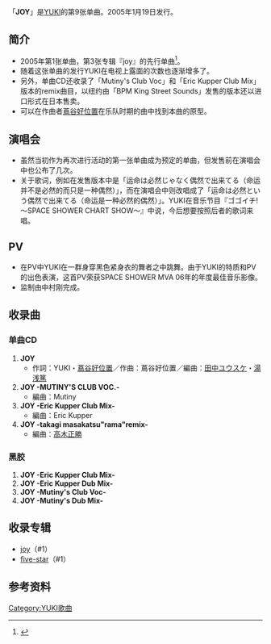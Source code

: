 {{Infobox Single
| Name        = JOY
| Artist      = [[YUKI_(歌手)|YUKI]]
| Album       = [[joy_(YUKI的专辑)|joy]]
| Released    = 2005年1月19日
| Format      = [[单曲|单曲]]
| Genre       = [[J-POP|J-POP]]
| Length      = 
| Label       = [[Epic_Records_Japan|Epic Records Japan]]
| Producer    = 
| Chart position =* 10位（[[Oricon公信傍|Oricon公信傍]]）
* 2005年度年間162位（Oricon公信傍）
| Last single = [[ハローグッバイ_(YUKI的单曲)|ハローグッバイ]]<br/>（2004年）
| This single = '''JOY'''<br/>（2005年） 
| Next single = [[長い夢_(YUKI的单曲)|長い夢]]<br/>（2005年）
}}
「'''JOY'''」是[[YUKI_(歌手)|YUKI]]的第9张单曲。2005年1月19日发行。

== 简介 ==
*2005年第1张单曲，第3张专辑『joy』的先行单曲<ref>{{Cite web|url=http://ent2.excite.co.jp/music/interview/2005/yuki/interview02.html|title=Interview With YUKI|accessdate=2016-11-02|author=|date=2005|publisher=Excite.Music|archive-date=2016-03-30|archive-url=https://web.archive.org/web/20160330022325/http://ent2.excite.co.jp/music/interview/2005/yuki/interview02.html|dead-url=no}}</ref>。
*随着这张单曲的发行YUKI在电视上露面的次数也逐渐增多了。
*另外，单曲CD还收录了「Mutiny's Club Voc」和「Eric Kupper Club Mix」版本的remix曲目，以纽约由「BPM King Street Sounds」发售的版本还以进口形式在日本售卖。
*可以在作曲者[[蔦谷好位置|蔦谷好位置]]在乐队时期的曲中找到本曲的原型。

== 演唱会 ==
* 虽然当初作为再次进行活动的第一张单曲成为预定的单曲，但发售前在演唱会中也公布了几次。
* 关于歌词，例如在发售版本中是「运命は必然じゃなく偶然で出来てる（命运并不是必然的而只是一种偶然）」，而在演唱会中则改唱成了「运命は必然という偶然で出来てる（命运是一种必然的偶然）」。YUKI在音乐节目『ゴゴイチ! 〜SPACE SHOWER CHART SHOW〜』中说，今后想要按照后者的歌词来唱。

== PV ==
* 在PV中YUKI在一群身穿黑色紧身衣的舞者之中跳舞。由于YUKI的特质和PV的出色表演，这首PV荣获SPACE SHOWER MVA 06年的年度最佳音乐影像。
* 监制由中村刚完成。

== 收录曲 ==
=== 单曲CD ===
# '''JOY'''
#* 作詞：YUKI・[[蔦谷好位置|蔦谷好位置]]／作曲：蔦谷好位置／編曲：[[田中ユウスケ|田中ユウスケ]]・[[湯浅篤|湯浅篤]]
# '''JOY -MUTINY'S CLUB VOC.-'''
#* 編曲：Mutiny
# '''JOY -Eric Kupper Club Mix-'''
#* 編曲：Eric Kupper
# '''JOY -takagi masakatsu"rama"remix-'''
#* 編曲：[[高木正勝|高木正勝]]

=== 黑胶 ===
# '''JOY -Eric Kupper Club Mix-'''
# '''JOY -Eric Kupper Dub Mix-'''
# '''JOY -Mutiny's Club Voc-'''
# '''JOY -Mutiny's Dub Mix-'''

== 收录专辑 ==
* [[joy_(YUKI的专辑)|joy]]（#1）
* [[five-star|five-star]]（#1）

==参考资料==
{{Reflist}}
{{YUKI}}
[[Category:YUKI歌曲|Category:YUKI歌曲]]